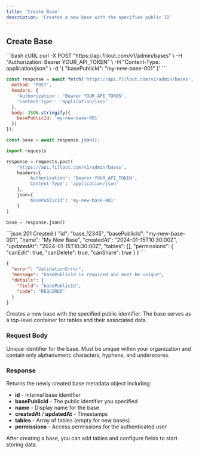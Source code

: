 ```yaml
---
title: 'Create Base'
description: 'Creates a new base with the specified public ID'
---
```


## Create Base

<RequestExample>
```bash cURL
curl -X POST "https://api.fillout.com/v1/admin/bases" \
  -H "Authorization: Bearer YOUR_API_TOKEN" \
  -H "Content-Type: application/json" \
  -d '{
    "basePublicId": "my-new-base-001"
  }'
```

```javascript JavaScript
const response = await fetch('https://api.fillout.com/v1/admin/bases', {
  method: 'POST',
  headers: {
    'Authorization': 'Bearer YOUR_API_TOKEN',
    'Content-Type': 'application/json'
  },
  body: JSON.stringify({
    basePublicId: 'my-new-base-001'
  })
});

const base = await response.json();
```

```python Python
import requests

response = requests.post(
    'https://api.fillout.com/v1/admin/bases',
    headers={
        'Authorization': 'Bearer YOUR_API_TOKEN',
        'Content-Type': 'application/json'
    },
    json={
        'basePublicId': 'my-new-base-001'
    }
)

base = response.json()
```
</RequestExample>

<ResponseExample>
```json 201 Created
{
  "id": "base_12345",
  "basePublicId": "my-new-base-001",
  "name": "My New Base",
  "createdAt": "2024-01-15T10:30:00Z",
  "updatedAt": "2024-01-15T10:30:00Z",
  "tables": [],
  "permissions": {
    "canEdit": true,
    "canDelete": true,
    "canShare": true
  }
}
```

```json 400 Bad Request
{
  "error": "ValidationError",
  "message": "basePublicId is required and must be unique",
  "details": {
    "field": "basePublicId",
    "code": "REQUIRED"
  }
}
```
</ResponseExample>

Creates a new base with the specified public identifier. The base serves as a top-level container for tables and their associated data.

### Request Body

<ParamField body="basePublicId" type="string" required>
  Unique identifier for the base. Must be unique within your organization and contain only alphanumeric characters, hyphens, and underscores.
</ParamField>

### Response

Returns the newly created base metadata object including:

- **id** - Internal base identifier
- **basePublicId** - The public identifier you specified
- **name** - Display name for the base
- **createdAt** / **updatedAt** - Timestamps
- **tables** - Array of tables (empty for new bases)
- **permissions** - Access permissions for the authenticated user

<Note>
  After creating a base, you can add tables and configure fields to start storing data.
</Note> 